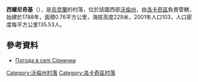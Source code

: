 {{coord|50|47|31|N|24|53|54|E|scale:30000|display=title}}

'''西爾尼奇基'''（{{lang-uk|Сірнички}}），是[[烏克蘭|烏克蘭]]的村落，位於該國西部[[沃倫州|沃倫州]]，由[[洛卡奇區|洛卡奇區]]負責管轄，始建於1788年，面積0.76平方公里，海拔高度229米，2001年人口103，人口密度每平方公里135.53人。

==參考資料==
* [http://weather.in.ua/ua/volynskaja/23937 Погода в селі Сірнички] {{Wayback|url=http://weather.in.ua/ua/volynskaja/23937 |date=20111219091948 }}

[[Category:沃倫州村落|Category:沃倫州村落]]
[[Category:洛卡奇區村落|Category:洛卡奇區村落]]


{{Volyn-geo-stub}}